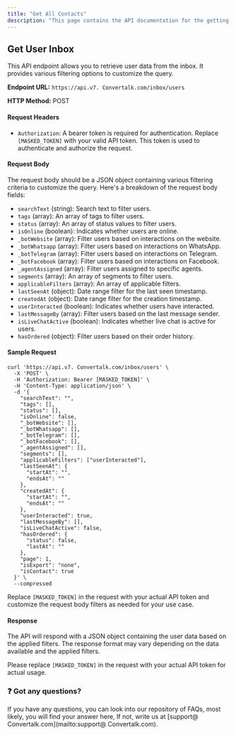 ```yaml
---
title: "Get All Contacts"
description: "This page contains the API documentation for the getting all contacts of platform."
---
```


## **Get User Inbox**

This API endpoint allows you to retrieve user data from the inbox. It provides various filtering options to customize the query.

**Endpoint URL:** `https://api.v7. Convertalk.com/inbox/users`

**HTTP Method:** POST

#### **Request Headers**

- `Authorization`: A bearer token is required for authentication. Replace `[MASKED_TOKEN]` with your valid API token. This token is used to authenticate and authorize the request.

#### **Request Body**

The request body should be a JSON object containing various filtering criteria to customize the query. Here's a breakdown of the request body fields:

- `searchText` (string): Search text to filter users.
- `tags` (array): An array of tags to filter users.
- `status` (array): An array of status values to filter users.
- `isOnline` (boolean): Indicates whether users are online.
- `_botWebsite` (array): Filter users based on interactions on the website.
- `_botWhatsapp` (array): Filter users based on interactions on WhatsApp.
- `_botTelegram` (array): Filter users based on interactions on Telegram.
- `_botFacebook` (array): Filter users based on interactions on Facebook.
- `_agentAssigned` (array): Filter users assigned to specific agents.
- `segments` (array): An array of segments to filter users.
- `applicableFilters` (array): An array of applicable filters.
- `lastSeenAt` (object): Date range filter for the last seen timestamp.
- `createdAt` (object): Date range filter for the creation timestamp.
- `userInteracted` (boolean): Indicates whether users have interacted.
- `lastMessageBy` (array): Filter users based on the last message sender.
- `isLiveChatActive` (boolean): Indicates whether live chat is active for users.
- `hasOrdered` (object): Filter users based on their order history.

#### **Sample Request**

```
curl 'https://api.v7. Convertalk.com/inbox/users' \
  -X 'POST' \
  -H 'Authorization: Bearer [MASKED_TOKEN]' \
  -H 'Content-Type: application/json' \
  -d '{
    "searchText": "",
    "tags": [],
    "status": [],
    "isOnline": false,
    "_botWebsite": [],
    "_botWhatsapp": [],
    "_botTelegram": [],
    "_botFacebook": [],
    "_agentAssigned": [],
    "segments": [],
    "applicableFilters": ["userInteracted"],
    "lastSeenAt": {
      "startAt": "",
      "endsAt": ""
    },
    "createdAt": {
      "startAt": "",
      "endsAt": ""
    },
    "userInteracted": true,
    "lastMessageBy": [],
    "isLiveChatActive": false,
    "hasOrdered": {
      "status": false,
      "lastAt": ""
    },
    "page": 1,
    "isExport": "none",
    "isContact": true
  }' \
  --compressed
```

Replace `[MASKED_TOKEN]` in the request with your actual API token and customize the request body filters as needed for your use case.

#### **Response**

The API will respond with a JSON object containing the user data based on the applied filters. The response format may vary depending on the data available and the applied filters.

Please replace `[MASKED_TOKEN]` in the request with your actual API token for actual usage.

### **❓ Got any questions?**

If you have any questions, you can look into our repository of FAQs, most likely, you will find your answer here, If not, write us at  [support@ Convertalk.com](mailto:support@ Convertalk.com).